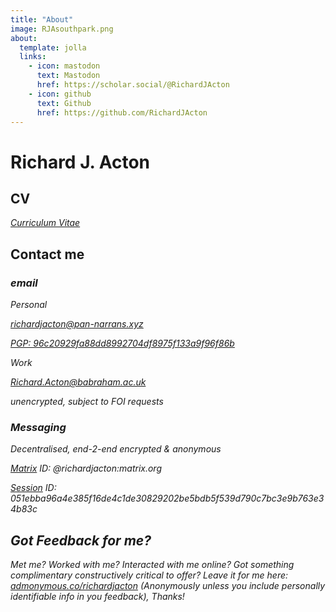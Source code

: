 ```yaml
---
title: "About"
image: RJAsouthpark.png
about:
  template: jolla
  links:
    - icon: mastodon
      text: Mastodon
      href: https://scholar.social/@RichardJActon
    - icon: github
      text: Github
      href: https://github.com/RichardJActon
---
```


# Richard J. Acton

## CV

[*Curriculum Vitae*](https://richardjacton.github.io/CV/RichardJActon_CV.html)

## Contact me

### <i class="bi bi-envelope-fill"> email 

Personal

<i class="bi bi-envelope-fill"></i> [richardjacton\@pan-narrans.xyz](mailto:richardjacton@pan-narrans.xyz)

[*PGP: 96c20929fa88dd8992704df8975f133a9f96f86b*](https://raw.githubusercontent.com/RichardJActon/keys/master/publickey.richardjacton%40pm.me-96c20929fa88dd8992704df8975f133a9f96f86b.asc)

Work

<i class="bi bi-envelope-fill"></i> [Richard.Acton\@babraham.ac.uk](mailto:richardjacton@pan-narrans.xyz)

*unencrypted, subject to FOI requests*

### <i class="bi bi-chat-fill"></i> Messaging

Decentralised, end-2-end encrypted & anonymous


<i class="bi bi-chat-fill"></i> [Matrix](https://matrix.org/) ID: @richardjacton:matrix.org


<i class="bi bi-chat-fill"></i> [Session](https://getsession.org/) ID: 051ebba96a4e385f16de4c1de30829202be5bdb5f539d790c7bc3e9b763e34b83c


## Got Feedback for me?

Met me? Worked with me? Interacted with me online? Got something complimentary constructively critical to offer? Leave it for me here: [admonymous.co/richardjacton](https://www.admonymous.co/richardjacton) (Anonymously unless you include personally identifiable info in you feedback), Thanks!
